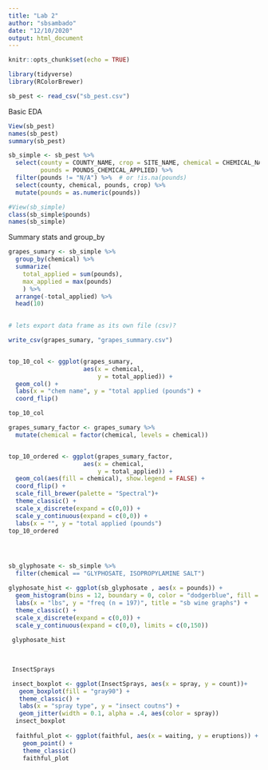 ```yaml
---
title: "Lab 2"
author: "sbsambado"
date: "12/10/2020"
output: html_document
---
```


```r
knitr::opts_chunk$set(echo = TRUE)
```


```r


library(tidyverse)
library(RColorBrewer)

sb_pest <- read_csv("sb_pest.csv")
```

Basic EDA
```r

View(sb_pest)
names(sb_pest)
summary(sb_pest)

sb_simple <- sb_pest %>% 
  select(county = COUNTY_NAME, crop = SITE_NAME, chemical = CHEMICAL_NAME, 
         pounds = POUNDS_CHEMICAL_APPLIED) %>% 
  filter(pounds != "N/A") %>%  # or !is.na(pounds)
  select(county, chemical, pounds, crop) %>% 
  mutate(pounds = as.numeric(pounds))

#View(sb_simple)
class(sb_simple$pounds)
names(sb_simple)
```

Summary stats and group_by
```r

grapes_sumary <- sb_simple %>% 
  group_by(chemical) %>% 
  summarize(
    total_applied = sum(pounds),
    max_applied = max(pounds)
    ) %>% 
  arrange(-total_applied) %>% 
  head(10)
  

# lets export data frame as its own file (csv)?

write_csv(grapes_sumary, "grapes_summary.csv")


top_10_col <- ggplot(grapes_sumary,
                     aes(x = chemical, 
                         y = total_applied)) +
  geom_col() +
  labs(x = "chem name", y = "total applied (pounds") +
  coord_flip()

top_10_col

grapes_sumary_factor <- grapes_sumary %>% 
  mutate(chemical = factor(chemical, levels = chemical))


top_10_ordered <- ggplot(grapes_sumary_factor,
                     aes(x = chemical, 
                         y = total_applied)) +
  geom_col(aes(fill = chemical), show.legend = FALSE) +
  coord_flip() +
  scale_fill_brewer(palette = "Spectral")+
  theme_classic() +
  scale_x_discrete(expand = c(0,0)) +
  scale_y_continuous(expand = c(0,0)) +
  labs(x = "", y = "total applied (pounds") 
top_10_ordered




sb_glyphosate <- sb_simple %>% 
  filter(chemical == "GLYPHOSATE, ISOPROPYLAMINE SALT")

glyphosate_hist <- ggplot(sb_glyphosate , aes(x = pounds)) +
  geom_histogram(bins = 12, boundary = 0, color = "dodgerblue", fill = "dodgerblue4") +
  labs(x = "lbs", y = "freq (n = 197)", title = "sb wine graphs") +
  theme_classic() +
  scale_x_discrete(expand = c(0,0)) +
  scale_y_continuous(expand = c(0,0), limits = c(0,150)) 
 
 glyphosate_hist
  

 
 InsectSprays

 insect_boxplot <- ggplot(InsectSprays, aes(x = spray, y = count))+
   geom_boxplot(fill = "gray90") +
   theme_classic() +
   labs(x = "spray type", y = "insect coutns") +
   geom_jitter(width = 0.1, alpha = .4, aes(color = spray))
  insect_boxplot 
  
  faithful_plot <- ggplot(faithful, aes(x = waiting, y = eruptions)) +
    geom_point() +
    theme_classic()
    faithful_plot
```

